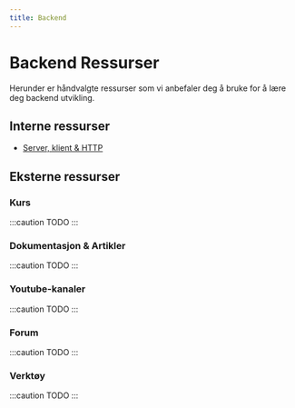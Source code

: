 ```yaml
---
title: Backend
---
```


# Backend Ressurser

Herunder er håndvalgte ressurser som vi anbefaler deg å bruke for å lære deg backend utvikling.

## Interne ressurser

- [Server, klient & HTTP](/wiki/server-og-klient)

## Eksterne ressurser

### Kurs

:::caution TODO
:::

### Dokumentasjon & Artikler

:::caution TODO
:::

### Youtube-kanaler

:::caution TODO
:::

### Forum

:::caution TODO
:::

### Verktøy

:::caution TODO
:::
